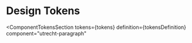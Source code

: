 <!-- @license CC0-1.0 -->


<Meta id="web-component-paragraph--design-tokens" title="Web Component/Paragraph/Design Tokens" />

# Design Tokens

<ComponentTokensSection
  tokens={tokens}
  definition={tokensDefinition}
  component="utrecht-paragraph"
></ComponentTokensSection>
